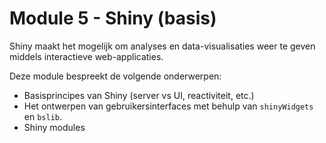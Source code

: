 # Module 5 - Shiny (basis) 

Shiny maakt het mogelijk om analyses en data-visualisaties weer te geven middels interactieve web-applicaties. 

Deze module bespreekt de volgende onderwerpen:  

-  Basisprincipes van Shiny (server vs UI, reactiviteit, etc.)
-  Het ontwerpen van gebruikersinterfaces met behulp van `shinyWidgets` en `bslib`.
-  Shiny modules


